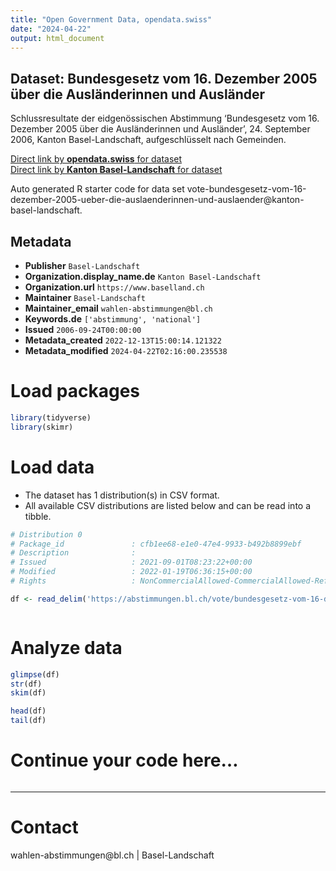 ```yaml
---
title: "Open Government Data, opendata.swiss"
date: "2024-04-22"
output: html_document
---
```


## Dataset: Bundesgesetz vom 16. Dezember 2005 über die Ausländerinnen und Ausländer

Schlussresultate der eidgenössischen Abstimmung 'Bundesgesetz vom 16. Dezember 2005 über die Ausländerinnen und Ausländer', 24. September 2006, Kanton Basel-Landschaft, aufgeschlüsselt nach Gemeinden.

[Direct link by **opendata.swiss** for dataset](https://opendata.swiss/de/dataset/bundesgesetz-vom-16-dezember-2005-uber-die-auslanderinnen-und-auslander)<br>
[Direct link by **Kanton Basel-Landschaft** for dataset](https://abstimmungen.bl.ch/vote/bundesgesetz-vom-16-dezember-2005-ueber-die-auslaenderinnen-und-auslaender/data)

Auto generated R starter code for data set vote-bundesgesetz-vom-16-dezember-2005-ueber-die-auslaenderinnen-und-auslaender@kanton-basel-landschaft.

## Metadata

- **Publisher** `Basel-Landschaft`
- **Organization.display_name.de** `Kanton Basel-Landschaft`
- **Organization.url** `https://www.baselland.ch`
- **Maintainer** `Basel-Landschaft`
- **Maintainer_email** `wahlen-abstimmungen@bl.ch`
- **Keywords.de** `['abstimmung', 'national']`
- **Issued** `2006-09-24T00:00:00`
- **Metadata_created** `2022-12-13T15:00:14.121322`
- **Metadata_modified** `2024-04-22T02:16:00.235538`


# Load packages

```r

library(tidyverse)
library(skimr)

```

# Load data

-   The dataset has 1 distribution(s) in CSV format.
-   All available CSV distributions are listed below and can be read into a tibble.

```r

# Distribution 0
# Package_id               : cfb1ee68-e1e0-47e4-9933-b492b8899ebf
# Description              : 
# Issued                   : 2021-09-01T08:23:22+00:00
# Modified                 : 2022-01-19T06:36:15+00:00
# Rights                   : NonCommercialAllowed-CommercialAllowed-ReferenceRequired

df <- read_delim('https://abstimmungen.bl.ch/vote/bundesgesetz-vom-16-dezember-2005-ueber-die-auslaenderinnen-und-auslaender/data-csv')



```

# Analyze data

```r

glimpse(df)
str(df)
skim(df)

head(df)
tail(df)

```

# Continue your code here...

```r

```

------------------------------------------------------------------------

# Contact

wahlen-abstimmungen@bl.ch | Basel-Landschaft
